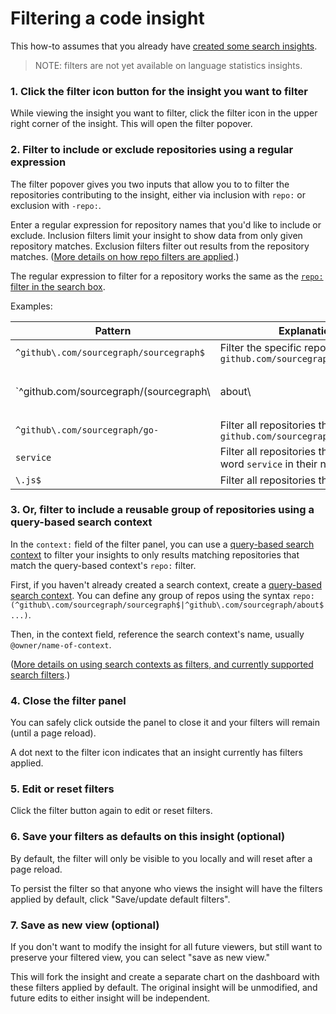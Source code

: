 # Filtering a code insight

This how-to assumes that you already have [created some search insights](/code_insights/quickstart).

> NOTE: filters are not yet available on language statistics insights.

### 1. Click the filter icon button for the insight you want to filter

While viewing the insight you want to filter, click the filter icon in the upper right corner of the insight. This will open the filter popover.

### 2. Filter to include or exclude repositories using a regular expression

The filter popover gives you two inputs that allow you to to filter the repositories contributing to the insight, either via inclusion with `repo:` or exclusion with `-repo:`.

Enter a regular expression for repository names that you'd like to include or exclude. Inclusion filters limit your insight to show data from only given repository matches. Exclusion filters filter out results from the repository matches. ([More details on how repo filters are applied](/code_insights/explanations/code_insights_filters#repo-repo-filters).)

The regular expression to filter for a repository works the same as the [`repo:` filter in the search box](/code-search/queries#filters-all-searchers).

Examples:

|                 Pattern                 |                              Explanation                              |            |                                                                                                                                            |
| --------------------------------------- | --------------------------------------------------------------------- | ---------- | ------------------------------------------------------------------------------------------------------------------------------------------ |
| `^github\.com/sourcegraph/sourcegraph$` | Filter the specific repository `github.com/sourcegraph/sourcegraph`   |            |                                                                                                                                            |
| `^github\.com/sourcegraph/(sourcegraph\ | about\                                                                | docsite)$` | Filter the specific repositories `github.com/sourcegraph/sourcegraph`, `github.com/sourcegraph/about` and `github.com/sourcegraph/docsite` |
| `^github\.com/sourcegraph/go-`          | Filter all repositories that start with `github.com/sourcegraph/go-`  |            |                                                                                                                                            |
| `service`                               | Filter all repositories that contain the word `service` in their name |            |                                                                                                                                            |
| `\.js$`                                 | Filter all repositories that end in `.js`                             |            |                                                                                                                                            |

### 3. Or, filter to include a reusable group of repositories using a query-based search context

In the `context:` field of the filter panel, you can use a [query-based search context](/code-search/working/search_contexts#beta-query-based-search-contexts) to filter your insights to only results matching repositories that match the query-based context's `repo:` filter.

First, if you haven't already created a search context, create a [query-based search context](/code-search/working/search_contexts#beta-query-based-search-contexts). You can define any group of repos using the syntax `repo:(^github\.com/sourcegraph/sourcegraph$|^github\.com/sourcegraph/about$...)`.

Then, in the context field, reference the search context's name, usually `@owner/name-of-context`.

([More details on using search contexts as filters, and currently supported search filters](/code_insights/explanations/code_insights_filters#context-query-based-search-context-filters).)

### 4. Close the filter panel

You can safely click outside the panel to close it and your filters will remain (until a page reload).

A dot next to the filter icon indicates that an insight currently has filters applied.

### 5. Edit or reset filters

Click the filter button again to edit or reset filters.

### 6. Save your filters as defaults on this insight (optional)

By default, the filter will only be visible to you locally and will reset after a page reload.

To persist the filter so that anyone who views the insight will have the filters applied by default, click "Save/update default filters".

### 7. Save as new view (optional)

If you don't want to modify the insight for all future viewers, but still want to preserve your filtered view, you can select "save as new view."

This will fork the insight and create a separate chart on the dashboard with these filters applied by default. The original insight will be unmodified, and future edits to either insight will be independent.
